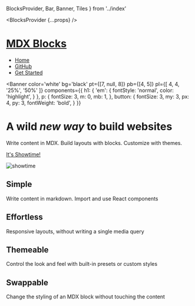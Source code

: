   BlocksProvider,
  Bar,
  Banner,
  Tiles
} from '../index'

  <BlocksProvider {...props} />

<Bar>

# [MDX Blocks](/)

- [Home](/)
- [GitHub](https://github.com/jxnblk/mdx-blocks)
- [Get Started](https://github.com/jxnblk/mdx-blocks 'button')

</Bar>

<Banner
  color='white'
  bg='black'
  pt={[7, null, 8]}
  pb={[4, 5]}
  pl={[ 4, 4, '25%', '50%' ]}
  components={{
    h1: {
      'em': {
        fontStyle: 'normal',
        color: 'highlight',
      }
    },
    p: {
      fontSize: 3,
      m: 0,
      mb: 1,
    },
    button: {
      fontSize: 3,
      my: 3,
      px: 4,
      py: 3,
      fontWeight: 'bold',
    }
  }}
>

# A wild *new way* to build websites

Write content in MDX.
Build layouts with blocks.
Customize with themes.

[It's Showtime!](https://github.com/jxnblk/mdx-blocks 'button')

![showtime][]


[showtime]: https://images.unsplash.com/photo-1531503406248-d63777b50f39?ixlib=rb-1.2.1&q=80&fm=jpg&crop=entropy&cs=tinysrgb&w=1080&fit=max&ixid=eyJhcHBfaWQiOjF9

</Banner>

<Tiles>

## Simple
Write content in markdown. Import and use React components

## Effortless
Responsive layouts, without writing a single media query

## Themeable
Control the look and feel with built-in presets or custom styles


## Swappable
Change the styling of an MDX block without touching the content

</Tiles>
